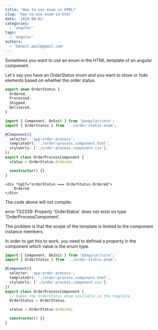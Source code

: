 ```yaml
---
title: 'How to use enum in HTML?'
slug: 'how-to-use-enum-in-html'
date: '2020-08-02'
categories:
  - 'angular'
tags:
  - 'angular'
authors:
  - 'benoit.paul@gmail.com'
---
```


Sometimes you want to use an enum in the HTML template of an angular component.

Let's say you have an OrderStatus enum and you want to show or hide elements based on whether the order status.

```typescript
export enum OrderStatus {
  Ordered,
  Processed,
  Shipped,
  Delivered,
}
```

```typescript
import { Component, OnInit } from '@angular/core';
import { OrderStatus } from '../order-status.enum';

@Component({
  selector: 'app-order-process',
  templateUrl: './order-process.component.html',
  styleUrls: ['./order-process.component.css'],
})
export class OrderProcessComponent {
  status = OrderStatus.Ordered;

  constructor() {}
}
```

```markup
<div *ngIf="orderStatus === OrderStatus.Ordered">
    Ordered
</div>
```

The code above will not compile:

error TS2339: Property 'OrderStatus' does not exist on type 'OrderProcessComponent'.

The problem is that the scope of the template is limited to the component instance members.

In order to get this to work, you need to defined a property in the component which value is the enum type.

```typescript
import { Component, OnInit } from '@angular/core';
import { OrderStatus } from '../order-status.enum';

@Component({
  selector: 'app-order-process',
  templateUrl: './order-process.component.html',
  styleUrls: ['./order-process.component.css'],
})
export class OrderProcessComponent {
  // makes the OrderStatus enum available in the template
  OrderStatus = OrderStatus;

  status = OrderStatus.Ordered;

  constructor() {}
}
```
